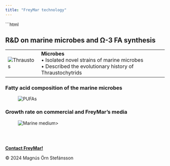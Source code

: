 ```yaml
---
title: "FreyMar technology"
---
```


```html
<html lang="en">
    <h2>R&D on marine microbes and &Omega;-3 FA synthesis</h2>
    <thead>
        <title>Table: Thraustar and bullets</title>
        <link rel="stylesheet" href="Styles-FrMr.css">
    </thead>
    <tbody>
    <body>
       <div class="table_tech"></div>
      <table class="table_tech">
            <tr>
            <td><img src="SourceDocuments/Thraustos.png" alt="Thraustos" onclick="window.open('https://www.mdpi.com/1660-3397/17/8/449')" class="img-thraustar_tech">
            </td>
            <td>
                <b>Microbes</b>
                <br>&bull; Isolated novel strains of marine microbes
                <br>&bull; Described the evolutionary history of Thraustochytrids 
            </td>   
            </tr>
            <tr>
        </table>
    </body>
<h3>Fatty acid composition of the marine microbes</h3>
    <figure class = "img-container_tech">
        <img src="SourceDocuments/PUFAs-ratio.svg"  alt="PUFAs" onclick="window.open('https://www.mdpi.com/1660-3397/17/8/449')" class="img-pufas_tech">  
    </figure>
<h3>Growth rate on commercial and FreyMar's media</h3>
<figure class = "img-container_tech">
    <img src="SourceDocuments/Nitrogen-sources_Marine-extract.svg"  alt="Marine medium" onclick="window.open('https://www.mdpi.com/1660-3397/17/8/449')" class="img-media_tech">>
</figure>
</html>
<br></br>
 <!-- Footer: -->
<html lang="en">
<head>
    <meta charset="UTF-8">
    <meta name="viewport" content="width=device-width, initial-scale=1.0">
    <link rel="stylesheet" href="Styles-FrMr.css">
    <title>My Website</title>
</head>
<body>
    <!-- Your website content goes here -->
    <footer>
          <p><a href="mailto:mostinn@gmail.com"><b>Contact FreyMar!</b></a></p>
          <p>© 2024 Magnús Örn Stefánsson</p> 
    </footer>
</body>
</html>